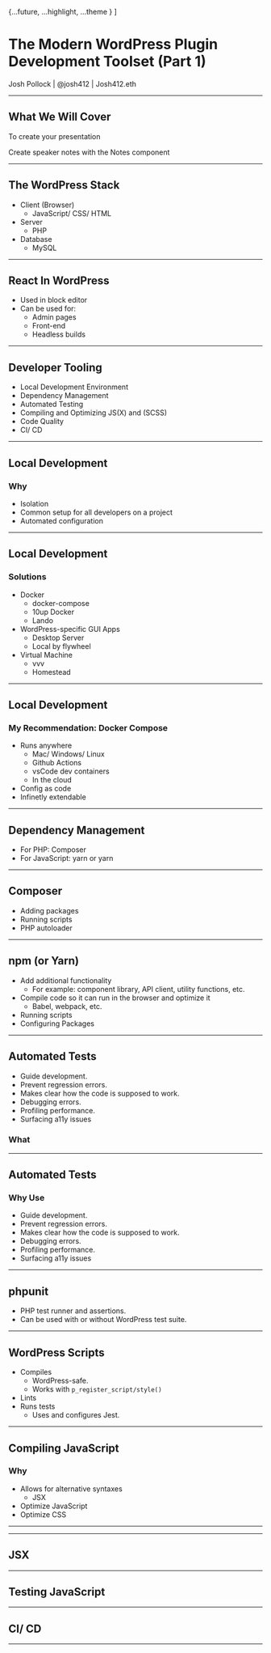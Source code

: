   {...future,
  ...highlight,
  ...theme
  }
]

<Head>
  <title>
    The Modern WordPress Plugin Development Toolset (Part 1)
  </title>

</Head>

# The Modern WordPress Plugin Development Toolset (Part 1)

Josh Pollock | @josh412 | Josh412.eth


---

## What We Will Cover

To create your presentation

<Notes>
Create speaker notes with the Notes component
</Notes>

---

## The WordPress Stack

- Client (Browser)
  - JavaScript/ CSS/ HTML
- Server
  - PHP
- Database
  - MySQL

---


## React In WordPress


- Used in block editor
- Can be used for:
  - Admin pages
  - Front-end
  - Headless builds

---

## Developer Tooling

* Local Development Environment
* Dependency Management
* Automated Testing
* Compiling and Optimizing JS(X) and (SCSS)
* Code Quality
* CI/ CD

---

## Local Development

### Why

* Isolation
* Common setup for all developers on a project
* Automated configuration

---

## Local Development

### Solutions

* Docker
  - docker-compose
  - 10up Docker
  - Lando
* WordPress-specific GUI Apps
  - Desktop Server
  - Local by flywheel
* Virtual Machine
  - vvv
  - Homestead
---

## Local Development

### My Recommendation: Docker Compose

* Runs anywhere
  - Mac/ Windows/ Linux
  - Github Actions
  - vsCode dev containers
  - In the cloud
* Config as code
* Infinetly extendable

---

## Dependency Management


- For PHP: Composer
- For JavaScript: yarn or yarn

---
## Composer

- Adding packages
- Running scripts
- PHP autoloader

---

## npm (or Yarn)


- Add additional functionality
  - For example: component library, API client, utility functions, etc.
- Compile code so it can run in the browser and optimize it
  - Babel, webpack, etc.
- Running scripts
- Configuring Packages

---

## Automated Tests

- Guide development.
- Prevent regression errors.
- Makes clear how the code is supposed to work.
- Debugging errors.
- Profiling performance.
- Surfacing a11y issues

### What




---

## Automated Tests

### Why Use

- Guide development.
- Prevent regression errors.
- Makes clear how the code is supposed to work.
- Debugging errors.
- Profiling performance.
- Surfacing a11y issues

---

## phpunit

- PHP test runner and assertions.
- Can be used with or without WordPress test suite.

---

## WordPress Scripts

- Compiles
  - WordPress-safe.
  - Works with `p_register_script/style()`
- Lints
- Runs tests
  - Uses and configures Jest.

---
## Compiling JavaScript

### Why

- Allows for alternative syntaxes
  - JSX
- Optimize JavaScript
- Optimize CSS

---


---

## JSX


---

## Testing JavaScript

---

## CI/ CD

---
